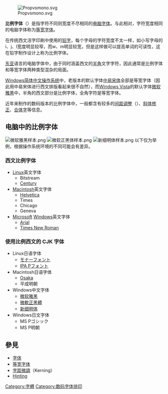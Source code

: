 {{Unreferenced|time=2020-01-26T09:55:15+00:00}}
{{NoteTA
| G1=IT
}}
[[File:Propvsmono.svg|thumb]]

'''比例字体'''（{{lang-en|proportional font}}）是指字符不同则宽度不尽相同的[[电脑字体|电脑字体]]。与此相对，字符宽度相同的电脑字体称为[[等宽字体|等宽字体]]。

在传统西文活字印刷中使用的[[铅字|铅字]]，每个字母的字符宽度不太一样，如小写字母的i、j、l宽度明显较窄，而w、m明显较宽，但是这样做可以提高单词的可读性，这在铅字制作设计上称为比例字体。

[[东亚|东亚]]语言的电脑字体中，由于同时涵盖西文的[[半角|半角]]文字字符，因此通常是比例字体和等宽字体两种类型混杂的局面。

[[Windows|Windows]][[简体中文|简体中文]][[操作系统|操作系统]]中，老版本的默认字体[[中易宋体|中易宋体]]全部是等宽字体（因此用中易宋体进行西文排版看起来很不自然），而[[Windows_Vista|Windows Vista]]的默认字体[[微软雅黑|微软雅黑]]中，半角的西文部分是比例字体，全角字符是等宽字体。

近年来制作的数码版本的比例字体中，一般都含有较多的[[间距调整|间距调整]]（{{tsl|en|Kerning|Kerning}}）、[[斜体修正|斜体修正]]、[[合体字|合体字]]等信息。

== 电脑中的比例字体 ==
[[File:微软雅黑样本.png|thumb]]
[[File:微软正黑体样本.png|thumb]]
[[File:新细明体样本.png|thumb]]
以下仅为举例，根据操作系统环境的不同可能会有差异。

=== 西文比例字体 ===

*[[Linux|Linux]]英文字体
**Bitstream
**[[Century|Century]]
*[[Macintosh|Macintosh]]英文字体
**[[Helvetica|Helvetica]]
**Times
**Chicago
**Geneva
*[[Microsoft|Microsoft]] [[Windows|Windows]]英文字体
**[[Arial|Arial]]
**[[Times_New_Roman|Times New Roman]]

=== 使用比例西文的 CJK 字体 ===
*Linux日语字体
**[[モナーフォント|モナーフォント]]
**[[IPAフォント|IPA Pフォント]]
*Macintosh日语字体
**[[Osaka_(字体)|Osaka]]
**平成明朝
*Windows中文字体
**[[微软雅黑|微软雅黑]]
**[[微軟正黑體|微軟正黑體]]
**[[新细明体|新细明体]]
*Windows日文字体
**MS Pゴシック
**MS P明朝

==參見==
*[[字体|字体]]
*[[等宽字体|等宽字体]]
*[[字距微調|字距微調]]（Kerning）
*[[Hinting|Hinting]]

{{印刷术语}}
[[Category:字體|Category:字體]]
[[Category:数码字体排印|Category:数码字体排印]]